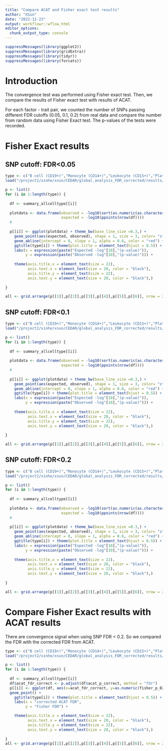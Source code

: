 ```yaml
---
title: "Compare ACAT and Fisher exact test results"
author: "XSun"
date: "2022-11-23"
output: workflowr::wflow_html
editor_options:
  chunk_output_type: console
---
```


```r
suppressMessages(library(ggplot2))
suppressMessages(library(gridExtra))
suppressMessages(library(tidyr))
suppressMessages(library(forcats))
```


# Introduction

The convergence test was performed using Fisher exact test. Then, we compare the results of Fisher exact test with results of ACAT. 

For each factor - trait pair, we counted the number of SNPs passing different FDR cutoffs (0.05, 0.1, 0.2) from real data and compare the number from random data using Fisher Exact test. The p-values of the tests were recorded. 

# Fisher Exact results

## SNP cutoff: FDR<0.05

```r

type <- c("B cell (CD19+)","Monocyte (CD14+)","Leukocyte (CD15+)","Platelet","T cell (CD4+)","T cell (CD8+)")
load("/project2/xinhe/xsun/CEDAR/global_analysis_FDR_corrected/results/summary_acat_fisher.rdata")

p <- list()
for (i in 1:length(type)) {
  
  df <- summary_allcelltype[[i]]
  
  plotdata <- data.frame(observed = -log10(sort(as.numeric(as.character(df$fisher_p_005)))),
                         expected = -log10(ppoints(nrow(df))))
  #  
  
  p[[i]] <- ggplot(plotdata) + theme_bw(base_line_size =0.3,) +
    geom_point(aes(expected, observed), shape = 1, size = 3, color= "steelblue") +
    geom_abline(intercept = 0, slope = 1, alpha = 0.6, color = "red") +
    ggtitle(type[i]) + theme(plot.title = element_text(hjust = 0.5)) +
    labs(x = expression(paste("Expected -log"[10],"(p-value)")),
         y = expression(paste("Observed -log"[10],"(p-value)"))) +
    
    theme(axis.title.x = element_text(size = 22),
          axis.text.x = element_text(size = 20, color = "black"),
          axis.title.y = element_text(size = 22),
          axis.text.y = element_text(size = 20, color = "black"),)
  
}

all <- grid.arrange(p[[1]],p[[2]],p[[3]],p[[4]],p[[5]],p[[6]], nrow = 2)


```


## SNP cutoff: FDR<0.1

```r

type <- c("B cell (CD19+)","Monocyte (CD14+)","Leukocyte (CD15+)","Platelet","T cell (CD4+)","T cell (CD8+)")
load("/project2/xinhe/xsun/CEDAR/global_analysis_FDR_corrected/results/summary_acat_fisher.rdata")

p <- list()
for (i in 1:length(type)) {
  
  df <- summary_allcelltype[[i]]
  
  plotdata <- data.frame(observed = -log10(sort(as.numeric(as.character(df$fisher_p_01)))),
                         expected = -log10(ppoints(nrow(df))))
  #  
  
  p[[i]] <- ggplot(plotdata) + theme_bw(base_line_size =0.3,) +
    geom_point(aes(expected, observed), shape = 1, size = 3, color= "steelblue") +
    geom_abline(intercept = 0, slope = 1, alpha = 0.6, color = "red") +
    ggtitle(type[i]) + theme(plot.title = element_text(hjust = 0.5)) +
    labs(x = expression(paste("Expected -log"[10],"(p-value)")),
         y = expression(paste("Observed -log"[10],"(p-value)"))) +
    
    theme(axis.title.x = element_text(size = 22),
          axis.text.x = element_text(size = 20, color = "black"),
          axis.title.y = element_text(size = 22),
          axis.text.y = element_text(size = 20, color = "black"),)
  
}

all <- grid.arrange(p[[1]],p[[2]],p[[3]],p[[4]],p[[5]],p[[6]], nrow = 2)


```


## SNP cutoff: FDR<0.2

```r

type <- c("B cell (CD19+)","Monocyte (CD14+)","Leukocyte (CD15+)","Platelet","T cell (CD4+)","T cell (CD8+)")
load("/project2/xinhe/xsun/CEDAR/global_analysis_FDR_corrected/results/summary_acat_fisher.rdata")

p <- list()
for (i in 1:length(type)) {
  
  df <- summary_allcelltype[[i]]
  
  plotdata <- data.frame(observed = -log10(sort(as.numeric(as.character(df$fisher_p_02)))),
                         expected = -log10(ppoints(nrow(df))))
  #  
  
  p[[i]] <- ggplot(plotdata) + theme_bw(base_line_size =0.3,) +
    geom_point(aes(expected, observed), shape = 1, size = 3, color= "steelblue") +
    geom_abline(intercept = 0, slope = 1, alpha = 0.6, color = "red") +
    ggtitle(type[i]) + theme(plot.title = element_text(hjust = 0.5)) +
    labs(x = expression(paste("Expected -log"[10],"(p-value)")),
         y = expression(paste("Observed -log"[10],"(p-value)"))) +
    
    theme(axis.title.x = element_text(size = 22),
          axis.text.x = element_text(size = 20, color = "black"),
          axis.title.y = element_text(size = 22),
          axis.text.y = element_text(size = 20, color = "black"),)
  
}

all <- grid.arrange(p[[1]],p[[2]],p[[3]],p[[4]],p[[5]],p[[6]], nrow = 2)


```


# Compare Fisher Exact results with ACAT results

There are convergence signal when using SNP FDR < 0.2. So we compared the FDR with the corrected FDR from ACAT.

```r

type <- c("B cell (CD19+)","Monocyte (CD14+)","Leukocyte (CD15+)","Platelet","T cell (CD4+)","T cell (CD8+)")
load("/project2/xinhe/xsun/CEDAR/global_analysis_FDR_corrected/results/summary_acat_fisher.rdata")

p <- list()
for (i in 1:length(type)) {
  
  df <- summary_allcelltype[[i]]
  df$acat_fdr_correct <- p.adjust(df$acat_p_correct, method = "fdr")
  p[[i]] <- ggplot(df, aes(x=acat_fdr_correct, y=as.numeric(fisher_p_02))) +
  geom_point() +
    ggtitle(type[i]) + theme(plot.title = element_text(hjust = 0.5)) +
    labs(x = "corrected ACAT FDR",
         y = "Fisher FDR") +

    theme(axis.title.x = element_text(size = 22),
          axis.text.x = element_text(size = 20, color = "black"),
          axis.title.y = element_text(size = 22),
          axis.text.y = element_text(size = 20, color = "black"),)
  
}
all <- grid.arrange(p[[1]],p[[2]],p[[3]],p[[4]],p[[5]],p[[6]], nrow = 2)
```